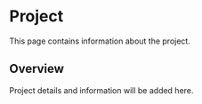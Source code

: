 # Project

This page contains information about the project.

## Overview

Project details and information will be added here.
